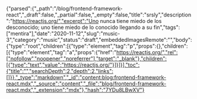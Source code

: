 {"parsed":{"_path":"/blog/frontend-framework-react","_draft":false,"_partial":false,"_empty":false,"title":"srsly","description":"https://reactjs.org/","excerpt":"Uno nunca tiene miedo de los desconocido; uno tiene miedo de lo conocido llegando a su fin","tags":["mentira"],"date":"2020-11-12","slug":"music-3","category":"music","status":"draft","embeddedImagesRemote":"","body":{"type":"root","children":[{"type":"element","tag":"p","props":{},"children":[{"type":"element","tag":"a","props":{"href":"https://reactjs.org/","rel":["nofollow","noopener","noreferrer"],"target":"_blank"},"children":[{"type":"text","value":"https://reactjs.org/"}]}]}],"toc":{"title":"","searchDepth":2,"depth":2,"links":[]}},"_type":"markdown","_id":"content:blog:frontend-framework-react.mdx","_source":"content","_file":"blog/frontend-framework-react.mdx","_extension":"mdx"},"hash":"7YDu8LBwXV"}